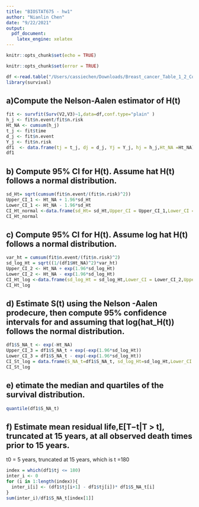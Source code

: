 ```yaml
---
title: "BIOSTAT675 - hw1"
author: "Nianlin Chen"
date: "9/22/2021"
output:
  pdf_document:
    latex_engine: xelatex
---
```


```r
knitr::opts_chunk$set(echo = TRUE)
```

```r
knitr::opts_chunk$set(error = TRUE)
```

```r
df <-read.table("/Users/cassiechen/Downloads/Breast_cancer_Table_1_2_Collet.txt")
library(survival)
```

## a)Compute the Nelson-Aalen estimator of H(t)
```r
fit <- survfit(Surv(V2,V3)~1,data=df,conf.type="plain" )
h_j <- fit$n.event/fit$n.risk
Ht_NA <- cumsum(h_j)
t_j <- fit$time
d_j <- fit$n.event
Y_j <- fit$n.risk
df1  <- data.frame(tj = t_j, dj = d_j, Yj = Y_j, hj = h_j,Ht_NA =Ht_NA)
df1
```

## b) Compute 95% CI for H(t). Assume hat H(t) follows a normal distribution.
```r
sd_Ht= sqrt(cumsum(fit$n.event/(fit$n.risk)^2))
Upper_CI_1 <- Ht_NA + 1.96*sd_Ht
Lower_CI_1 <- Ht_NA - 1.96*sd_Ht
CI_Ht_normal <-data.frame(sd_Ht= sd_Ht,Upper_CI = Upper_CI_1,Lower_CI = Lower_CI_1)
CI_Ht_normal
```
## c) Compute 95% CI for H(t). Assume log hat H(t) follows a normal distribution.
```r
var_ht = cumsum(fit$n.event/(fit$n.risk)^2)
sd_log_Ht = sqrt((1/(df1$Ht_NA)^2)*var_ht)
Upper_CI_2 <- Ht_NA + exp(1.96*sd_log_Ht)
Lower_CI_2 <- Ht_NA - exp(1.96*sd_log_Ht)
CI_Ht_log <-data.frame(sd_log_Ht = sd_log_Ht,Lower_CI = Lower_CI_2,Upper_CI = Upper_CI_2)
CI_Ht_log
```

## d) Estimate S(t) using the Nelson -Aalen prodecure, then compute 95% confidence intervals for and assuming that log(hat_H(t)) follows the normal distribution.
```r
df1$S_NA_t <- exp(-Ht_NA)
Upper_CI_3 = df1$S_NA_t + exp(-exp(1.96*sd_log_Ht))
Lower_CI_3 = df1$S_NA_t - exp(-exp(1.96*sd_log_Ht))
CI_St_log = data.frame(S_NA_t=df1$S_NA_t, sd_log_Ht=sd_log_Ht,Lower_CI = Lower_CI_3, Upper_CI = Upper_CI_3)
CI_St_log
```

## e) etimate the median and quartiles of the survival distribution.
```r
quantile(df1$S_NA_t)
```

## f)  Estimate mean residual life,E[T−t|T > t], truncated at 15 years, at all observed death times prior to 15 years.
t0 = 5 years, truncated at 15 years, which is t =180
```r
index = which(df1$tj <= 180)
inter_i <- 0
for (i in 1:length(index)){
  inter_i[i] <- (df1$tj[i+1] - df1$tj[i])* df1$S_NA_t[i]
}
sum(inter_i)/df1$S_NA_t[index[1]]
```